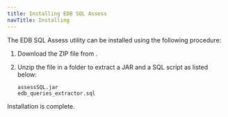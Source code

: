 ```yaml
---
title: Installing EDB SQL Assess
navTitle: Installing
---
```


The EDB SQL Assess utility can be installed using the following procedure:

1. Download the ZIP file from <this location>.

1. Unzip the file in a folder to extract a JAR and a SQL script as listed below:

   ```text
   assessSQL.jar
   edb_queries_extractor.sql
   ```

Installation is complete.
